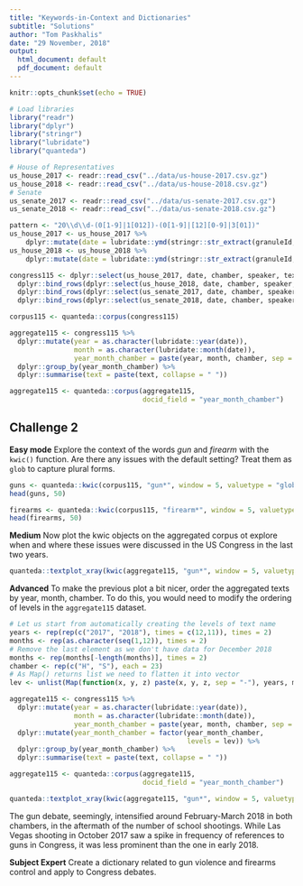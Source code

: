 ```yaml
---
title: "Keywords-in-Context and Dictionaries"
subtitle: "Solutions"
author: "Tom Paskhalis"
date: "29 November, 2018"
output:
  html_document: default
  pdf_document: default
---
```


```r
knitr::opts_chunk$set(echo = TRUE)
```

```r
# Load libraries
library("readr")
library("dplyr")
library("stringr")
library("lubridate")
library("quanteda")
```

```r
# House of Representatives
us_house_2017 <- readr::read_csv("../data/us-house-2017.csv.gz")
us_house_2018 <- readr::read_csv("../data/us-house-2018.csv.gz")
# Senate
us_senate_2017 <- readr::read_csv("../data/us-senate-2017.csv.gz")
us_senate_2018 <- readr::read_csv("../data/us-senate-2018.csv.gz")

pattern <- "20\\d\\d-(0[1-9]|1[012])-(0[1-9]|[12][0-9]|3[01])"
us_house_2017 <- us_house_2017 %>%
    dplyr::mutate(date = lubridate::ymd(stringr::str_extract(granuleId, pattern)))
us_house_2018 <- us_house_2018 %>%
    dplyr::mutate(date = lubridate::ymd(stringr::str_extract(granuleId, pattern)))

congress115 <- dplyr::select(us_house_2017, date, chamber, speaker, text) %>%
  dplyr::bind_rows(dplyr::select(us_house_2018, date, chamber, speaker, text)) %>%
  dplyr::bind_rows(dplyr::select(us_senate_2017, date, chamber, speaker, text)) %>%
  dplyr::bind_rows(dplyr::select(us_senate_2018, date, chamber, speaker, text))

corpus115 <- quanteda::corpus(congress115)

aggregate115 <- congress115 %>%
  dplyr::mutate(year = as.character(lubridate::year(date)),
                month = as.character(lubridate::month(date)),
                year_month_chamber = paste(year, month, chamber, sep = "-")) %>%
  dplyr::group_by(year_month_chamber) %>%
  dplyr::summarise(text = paste(text, collapse = " "))

aggregate115 <- quanteda::corpus(aggregate115,
                                 docid_field = "year_month_chamber")
```

## Challenge 2

**Easy mode** Explore the context of the words *gun* and *firearm* with the
`kwic()` function. Are there any issues with the default setting?
Treat them as `glob` to capture plural forms.

```r
guns <- quanteda::kwic(corpus115, "gun*", window = 5, valuetype = "glob")
head(guns, 50)

firearms <- quanteda::kwic(corpus115, "firearm*", window = 5, valuetype = "glob")
head(firearms, 50)
```

**Medium** Now plot the kwic objects on the aggregated corpus ot explore when and
where these issues were discussed in the US Congress in the last two years.

```r
quanteda::textplot_xray(kwic(aggregate115, "gun*", window = 5, valuetype = "glob"))
```

**Advanced** To make the previous plot a bit nicer, order the aggregated texts
by year, month, chamber. To do this, you would need to modify the ordering of
levels in the `aggregate115` dataset.

```r
# Let us start from automatically creating the levels of text name
years <- rep(rep(c("2017", "2018"), times = c(12,11)), times = 2)
months <- rep(as.character(seq(1,12)), times = 2)
# Remove the last element as we don't have data for December 2018
months <- rep(months[-length(months)], times = 2)
chamber <- rep(c("H", "S"), each = 23)
# As Map() returns list we need to flatten it into vector
lev <- unlist(Map(function(x, y, z) paste(x, y, z, sep = "-"), years, months, chamber))

aggregate115 <- congress115 %>%
  dplyr::mutate(year = as.character(lubridate::year(date)),
                month = as.character(lubridate::month(date)),
                year_month_chamber = paste(year, month, chamber, sep = "-")) %>%
  dplyr::mutate(year_month_chamber = factor(year_month_chamber,
                                            levels = lev)) %>%
  dplyr::group_by(year_month_chamber) %>%
  dplyr::summarise(text = paste(text, collapse = " "))

aggregate115 <- quanteda::corpus(aggregate115,
                                 docid_field = "year_month_chamber")
```

```r
quanteda::textplot_xray(kwic(aggregate115, "gun*", window = 5, valuetype = "glob"))
```

The gun debate, seemingly, intensified around February-March 2018 in both chambers,
in the aftermath of the number of school shootings. While Las Vegas shooting
in October 2017 saw a spike in frequency of references to guns in Congress, it
was less prominent than the one in early 2018.

**Subject Expert** Create a dictionary related to gun violence and firearms
control and apply to Congress debates.
